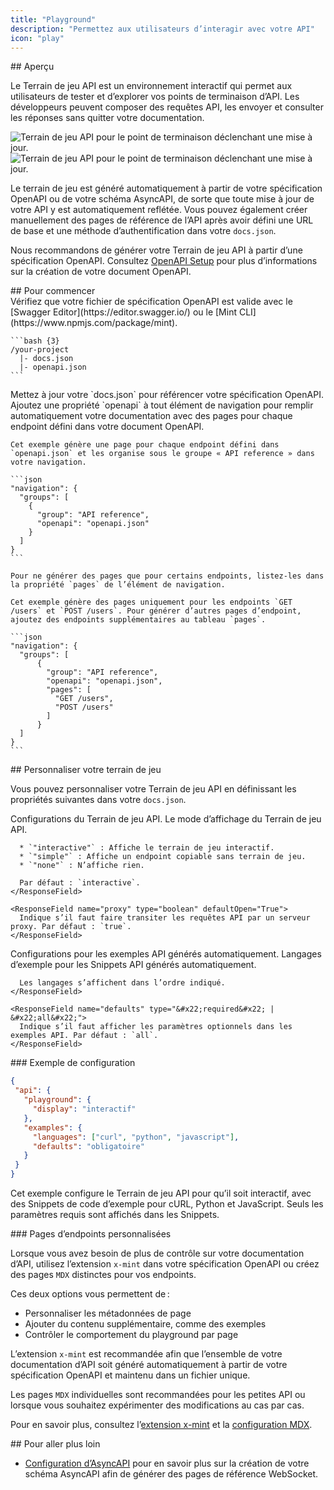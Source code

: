 ```yaml
---
title: "Playground"
description: "Permettez aux utilisateurs d’interagir avec votre API"
icon: "play"
---
```


<div id="overview">
  ## Aperçu
</div>

Le Terrain de jeu API est un environnement interactif qui permet aux utilisateurs de tester et d’explorer vos points de terminaison d’API. Les développeurs peuvent composer des requêtes API, les envoyer et consulter les réponses sans quitter votre documentation.

<Frame>
  <img src="/images/playground/API-playground-light.png" alt="Terrain de jeu API pour le point de terminaison déclenchant une mise à jour." className="block dark:hidden" />

  <img src="/images/playground/API-playground-dark.png" alt="Terrain de jeu API pour le point de terminaison déclenchant une mise à jour." className="hidden dark:block" />
</Frame>

Le terrain de jeu est généré automatiquement à partir de votre spécification OpenAPI ou de votre schéma AsyncAPI, de sorte que toute mise à jour de votre API y est automatiquement reflétée. Vous pouvez également créer manuellement des pages de référence de l’API après avoir défini une URL de base et une méthode d’authentification dans votre `docs.json`.

Nous recommandons de générer votre Terrain de jeu API à partir d’une spécification OpenAPI. Consultez [OpenAPI Setup](/fr/fr/api-playground/openapi-setup) pour plus d’informations sur la création de votre document OpenAPI.

<div id="getting-started">
  ## Pour commencer
</div>

<Steps>
  <Step title="Ajoutez votre fichier de spécification OpenAPI.">
    <Info>
      Vérifiez que votre fichier de spécification OpenAPI est valide avec le [Swagger Editor](https://editor.swagger.io/) ou le [Mint CLI](https://www.npmjs.com/package/mint).
    </Info>

    ```bash {3}
    /your-project
      |- docs.json
      |- openapi.json
    ```
  </Step>

  <Step title="Configurez `docs.json`.">
    Mettez à jour votre `docs.json` pour référencer votre spécification OpenAPI. Ajoutez une propriété `openapi` à tout élément de navigation pour remplir automatiquement votre documentation avec des pages pour chaque endpoint défini dans votre document OpenAPI.

    Cet exemple génère une page pour chaque endpoint défini dans `openapi.json` et les organise sous le groupe « API reference » dans votre navigation.

    ```json
    "navigation": {
      "groups": [
        {
          "group": "API reference",
          "openapi": "openapi.json"
        }
      ]
    }
    ```

    Pour ne générer des pages que pour certains endpoints, listez-les dans la propriété `pages` de l’élément de navigation.

    Cet exemple génère des pages uniquement pour les endpoints `GET /users` et `POST /users`. Pour générer d’autres pages d’endpoint, ajoutez des endpoints supplémentaires au tableau `pages`.

    ```json
    "navigation": {
      "groups": [
          {
            "group": "API reference",
            "openapi": "openapi.json",
            "pages": [
              "GET /users",
              "POST /users"
            ]
          }
      ]
    }
    ```
  </Step>
</Steps>

<div id="customizing-your-playground">
  ## Personnaliser votre terrain de jeu
</div>

Vous pouvez personnaliser votre Terrain de jeu API en définissant les propriétés suivantes dans votre `docs.json`.

<ResponseField name="playground" type="object">
  Configurations du Terrain de jeu API.

  <Expandable title="playground" defaultOpen="True">
    <ResponseField name="display" type="&#x22;interactive&#x22; | &#x22;simple&#x22; | &#x22;none&#x22;">
      Le mode d’affichage du Terrain de jeu API.

      * `"interactive"` : Affiche le terrain de jeu interactif.
      * `"simple"` : Affiche un endpoint copiable sans terrain de jeu.
      * `"none"` : N’affiche rien.

      Par défaut : `interactive`.
    </ResponseField>

    <ResponseField name="proxy" type="boolean" defaultOpen="True">
      Indique s’il faut faire transiter les requêtes API par un serveur proxy. Par défaut : `true`.
    </ResponseField>
  </Expandable>
</ResponseField>

<ResponseField name="examples" type="object">
  Configurations pour les exemples API générés automatiquement.

  <Expandable title="examples" defaultOpen="True">
    <ResponseField name="languages" type="array of string">
      Langages d’exemple pour les Snippets API générés automatiquement.

      Les langages s’affichent dans l’ordre indiqué.
    </ResponseField>

    <ResponseField name="defaults" type="&#x22;required&#x22; | &#x22;all&#x22;">
      Indique s’il faut afficher les paramètres optionnels dans les exemples API. Par défaut : `all`.
    </ResponseField>
  </Expandable>
</ResponseField>

<div id="example-configuration">
  ### Exemple de configuration
</div>

```json
{
 "api": {
   "playground": {
     "display": "interactif"
   },
   "examples": {
     "languages": ["curl", "python", "javascript"],
     "defaults": "obligatoire"
   }
 }
}
```

Cet exemple configure le Terrain de jeu API pour qu’il soit interactif, avec des Snippets de code d’exemple pour cURL, Python et JavaScript. Seuls les paramètres requis sont affichés dans les Snippets.

<div id="custom-endpoint-pages">
  ### Pages d’endpoints personnalisées
</div>

Lorsque vous avez besoin de plus de contrôle sur votre documentation d’API, utilisez l’extension `x-mint` dans votre spécification OpenAPI ou créez des pages `MDX` distinctes pour vos endpoints.

Ces deux options vous permettent de :

* Personnaliser les métadonnées de page
* Ajouter du contenu supplémentaire, comme des exemples
* Contrôler le comportement du playground par page

L’extension `x-mint` est recommandée afin que l’ensemble de votre documentation d’API soit généré automatiquement à partir de votre spécification OpenAPI et maintenu dans un fichier unique.

Les pages `MDX` individuelles sont recommandées pour les petites API ou lorsque vous souhaitez expérimenter des modifications au cas par cas.

Pour en savoir plus, consultez l’[extension x-mint](/fr/fr/api-playground/openapi-setup#x-mint-extension) et la [configuration MDX](/fr/fr/api-playground/mdx/configuration).

<div id="further-reading">
  ## Pour aller plus loin
</div>

* [Configuration d’AsyncAPI](/fr/fr/api-playground/asyncapi/setup) pour en savoir plus sur la création de votre schéma AsyncAPI afin de générer des pages de référence WebSocket.